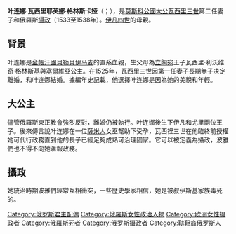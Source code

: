 {{noteTA
|1=zh:婭;zh-cn:娅;zh-tw:亞;
}}
'''叶连娜·瓦西里耶芙娜·格林斯卡娅'''（{{lang-ru|Еле́на Васи́льевна Гли́нская}}；{{bd|1510年||1538年|catIdx=Y}}），是[[莫斯科公國|莫斯科公國]][[大公|大公]][[瓦西里三世|瓦西里三世]]第二任妻子和俄羅斯[[攝政|攝政]]（1533至1538年）。[[伊凡四世|伊凡四世]]的母親。

==背景==
叶连娜是[[金帳汗國|金帳汗國]][[貝勒貝伊|貝勒貝伊]][[马麦|马麦]]的直系血親，生父母為[[立陶宛|立陶宛]]王子瓦西里·利沃维奇·格林斯基與[[塞爾維亞|塞爾維亞]]公主。在1525年，瓦西里三世因第一任妻子長期無子决定離婚，和叶连娜結婚。據編年史記載，他選擇叶连娜是因為她的美貎和年輕。

==大公主==
儘管俄羅斯東正教會強烈反對，離婚仍被執行。叶连娜後生下伊凡和尤里兩位王子。後來傳言說叶连娜在一位[[薩米人|薩米人]]女巫幫助下受孕，瓦西裡三世在他臨終前授權她可代行政務直到他的長子已經足夠成熟可治理國家。它可以被定義為攝政，波雅們也不得不向她滙報政務。

==攝政==
她統治時期波雅們經常互相衝突，一些歷史學家相信，她是被叔伊斯基家族毒死的。

[[Category:俄罗斯君主配偶|Category:俄罗斯君主配偶]]
[[Category:俄羅斯女性政治人物|Category:俄羅斯女性政治人物]]
[[Category:欧洲女性摄政者|Category:欧洲女性摄政者]]
[[Category:俄羅斯死者|Category:俄羅斯死者]]
[[Category:俄罗斯摄政者|Category:俄罗斯摄政者]]
[[Category:鞑靼裔俄罗斯人|Category:鞑靼裔俄罗斯人]]